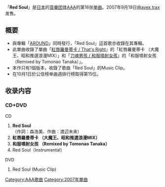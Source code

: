 {{Multiple issues|
{{unreferenced|time=2011-07-31T09:02:48+00:00}}
{{Notability Unreferenced|time=2020-02-22T08:02:21+00:00}}
}}
{{Infobox Single
| Name           = Red Soul
| Cover          = AAA_-_red-soul.jpg 
| Artist         = [[AAA_(团体)|AAA]] 
| Album          = [[AROUND_(AAA專輯)|AROUND]]
| A-side          = Red Soul
| B-side          = 紅唇羅曼蒂卡 （大魔王、昭和推選浪漫MIX）<br/>和服噴射女孩 （Remixed by Tomonao Tanaka）
| Released       = 2007年9月19日
| Format         = [[单曲|單曲]]
| Recorded       = 2007年<br/>{{JPN}}
| Genre          = [[J-POP|J-POP]]
| Lenght         =
| Label          = [[avex_trax|avex trax]]
| Writer         = 
| Producer       = masato max matuura
| Certification  = 
| Chart position = * 週間最高排名第15位<small>（[[Oricon公信榜|Oricon]]）</small> 
| Last single    = [[夏日風物|夏日風物]]<br/>（2007年）
| This single    = '''Red Soul'''<br/>（2007年）
| Next single    = [[MIRAGE_(AAA單曲)|MIRAGE]]<br/>（2008年）
| Misc           =
}}
「'''Red Soul'''」是[[日本|日本]]的[[音乐团体|音樂团体]][[AAA_(团体)|AAA]]的第16张[[单曲|单曲]]。2007年9月19日由[[avex_trax|avex trax]]发售。

== 概要 ==
* 與專輯「[[AROUND_(AAA專輯)|AROUND]]」同時發行，「Red Soul」這首歌亦收錄在其專輯。
* 此單曲收錄了單曲「[[紅唇羅曼蒂卡_/_That's_Right|紅唇羅曼蒂卡 / That's Right]]」的「紅唇羅曼蒂卡 （大魔王、昭和推選浪漫MIX）」和「[[刀魂男孩_/_和服噴射女孩|刀魂男孩 / 和服噴射女孩]]」的「和服噴射女孩 （Remixed by Tomonao Tanaka）」。 
* 本作只有1個版本，收錄了歌曲「Red Soul」的Music Clip。
* 在10月1日於公信榜单曲週排行榜取得第15位。

== 收录内容 ==
===CD+DVD===
;CD
#'''Red Soul'''<br/>（作詞：森浩美、作曲：渡辺未来）
#'''紅唇羅曼蒂卡 （大魔王、昭和推選浪漫MIX）'''
#'''和服噴射女孩 （Remixed by Tomonao Tanaka）'''
# Red Soul（Instrumental）
;DVD
# Red Soul (Music Clip)

{{AAA}}
{{DEFAULTSORT:Red Soul}}
[[Category:AAA歌曲|Category:AAA歌曲]]
[[Category:2007年單曲|Category:2007年單曲]]